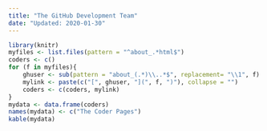 ```yaml
---
title: "The GitHub Development Team"
date: "Updated: 2020-01-30"
---
```


```r
library(knitr)
myfiles <- list.files(pattern = "^about_.*html$")
coders <- c()
for (f in myfiles){
    ghuser <- sub(pattern = "about_(.*)\\..*$", replacement= "\\1", f)
    mylink <- paste(c("[", ghuser, "](", f, ")"), collapse = "")
    coders <- c(coders, mylink)
}
mydata <- data.frame(coders)
names(mydata) <- c("The Coder Pages")
kable(mydata)
```
